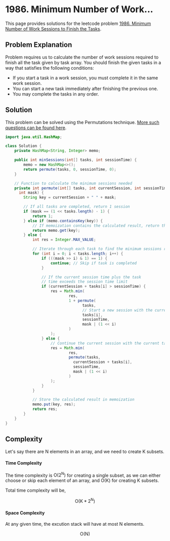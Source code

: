 
# 1986. Minimum Number of Work...

This page provides solutions for the leetcode problem [1986. Minimum Number of Work Sessions to Finish the Tasks](https://leetcode.com/problems/minimum-number-of-work-sessions-to-finish-the-tasks).

## Problem Explanation 

Problem requires us to calculate the number of work sessions required to finish all the task given by task array. You should finish the given tasks in a way that satisfies the following conditions:

- If you start a task in a work session, you must complete it in the same work session.
- You can start a new task immediately after finishing the previous one.
- You may complete the tasks in any order.

## Solution

This problem can be solved using the Permutations technique. [More such questions can be found here](/data-structures-and-algorithms/permutations).

<Tabs>
  <TabItem value="Java" label="Java" default>

```java
import java.util.HashMap;

class Solution {
    private HashMap<String, Integer> memo;

    public int minSessions(int[] tasks, int sessionTime) {
        memo = new HashMap<>();
        return permute(tasks, 0, sessionTime, 0);
    }

    // Function to calculate the minimum sessions needed
    private int permute(int[] tasks, int currentSession, int sessionTime, 
      int mask) {
        String key = currentSession + " " + mask;

        // If all tasks are completed, return 1 session
        if (mask == (1 << tasks.length) - 1) {
            return 1;
        } else if (memo.containsKey(key)) { 
            // If memoization contains the calculated result, return the value
            return memo.get(key);
        } else {
            int res = Integer.MAX_VALUE;

            // Iterate through each task to find the minimum sessions required
            for (int i = 0; i < tasks.length; i++) {
                if (((mask >> i) & 1) == 1) {
                    continue; // Skip if task is completed
                }

                // If the current session time plus the task 
                // time exceeds the session time limit
                if (currentSession + tasks[i] > sessionTime) {
                    res = Math.min(
                            res,
                            1 + permute(
                              	  tasks,
                                  // Start a new session with the current task
                                  tasks[i], 
                                  sessionTime,
                                  mask | (1 << i)
                            )
                    );
                } else {
                    // Continue the current session with the current task
                    res = Math.min(
                            res,
                            permute(tasks,
                              currentSession + tasks[i],
                              sessionTime,
                              mask | (1 << i)
                            )
                    );
                }
            }

            // Store the calculated result in memoization
            memo.put(key, res);
            return res;
        }
    }
}
```
</TabItem>
</Tabs>


## Complexity 

Let's say there are $\text{N}$ elements in an array, and we need to create $\text{K}$ subsets.

#### Time Complexity 

The time complexity is $\text{O}(2^{\text{N}})$ for creating a single subset, as we can either choose or skip each element of an array, and $\text{O}(\text{K})$ for creating $\text{K}$ subsets.

Total time complexity will be, 

$$
\text{O}(\text{K} * 2^{\text{N}})
$$



#### Space Complexity

At any given time, the excution stack will have at most $\text{N}$ elements.

$$
\text{O}(\text{N})
$$

